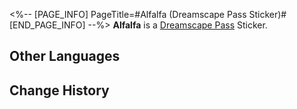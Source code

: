 <%-- [PAGE_INFO]
PageTitle=#Alfalfa (Dreamscape Pass Sticker)#
[END_PAGE_INFO] --%>
{{Stub|Location information}}
{{Item Infobox
|title       = Alfalfa
|id          = 223701
|image       = Dreamscape Pass Sticker Alfalfa.png{{subst:void|<!--$UPLOAD:<<SpriteOutput/TravelBrochure/StickFigures/223701.png>-<Dreamscape Pass Sticker Alfalfa.png>-<Item Icons>>-->}}
|type        = Dreamscape Pass Sticker
|type2       = Stars in the Dream Stickers
|invCategory = 
|rarity      = 4
|effect      = 
|description = Digital stickers that can be used to decorate the pages of the Dreamtour Handbook. They come in many different styles.
|source1     = [[Unlocked by Default]]
}}
{{Description|Print money when there's a need, and print money for fun when there isn't.}}
'''Alfalfa''' is a [[Dreamscape Pass]] Sticker.

==Other Languages==
{{Other Languages
|en   = Alfalfa
|zhs  = 苜蓿草
|zht  = 苜蓿草
|ja   = ルーサン
|ko   = 알팔파
|es   = Alfalfa
|fr   = Grand-Trèfle
|ru   = Люцерны
|th   = Alfalfa
|vi   = Alfalfa
|de   = Alfalfa
|id   = Alfalfa
|pt   = Alfafa
}}

==Change History==
{{Change History|2.1}}